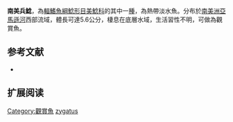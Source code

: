{{Speciesbox
| name = 南美兵鯰
| image =  Zügelpanzerwels.jpg
| image_width = 250px
| image_caption = 
| status = NE
| status_system = IUCN3.1
| genus = Corydoras
| species = zygatus
| authority = [[Eigenmann_&_Allen|Eigenmann & Allen]], 1942
| synonyms =  
}}

'''南美兵鯰'''，為[[輻鰭魚綱|輻鰭魚綱]][[鯰形目|鯰形目]][[美鯰科|美鯰科]]的其中一[[種|種]]，為熱帶淡水魚。分布於[[南美洲|南美洲]][[亞馬遜河|亞馬遜河]]西部流域，體長可達5.6公分，棲息在底層水域，生活習性不明，可做為觀賞魚。

==参考文献==
*{{FishBase_species|genus=Corydoras|species=zygatus|year=2014|month=11}}

== 扩展阅读 ==
{{refbegin}}
{{wikispecies-inline|Corydoras zygatus|南美兵鯰}}
{{refend}}
{{Taxonbar|from=Q1758652}}

[[Category:觀賞魚|Category:觀賞魚]]
[[Category:兵鯰屬|zygatus]]